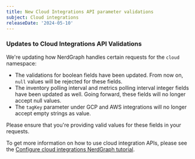 ```yaml
---
title: New Cloud Integrations API parameter validations
subject: Cloud integrations
releaseDate: '2024-05-10'
---
```


### Updates to Cloud Integrations API Validations

We're updating how NerdGraph handles certain requests for the `cloud` namespace: 

* The validations for boolean fields have been updated. From now on, `null` values will be rejected for these fields.
* The inventory polling interval and metrics polling interval integer fields have been updated as well. Going forward, these fields will no longer accept null values.
* The `tagKey` parameter under GCP and AWS integrations will no longer accept empty strings as value.

Please ensure that you're providing valid values for these fields in your requests.

To get more information on how to use cloud integration APIs, please see the [Configure cloud integrations NerdGraph tutorial](https://docs.newrelic.com/docs/apis/nerdgraph/examples/nerdgraph-cloud-integrations-api-tutorial/).

